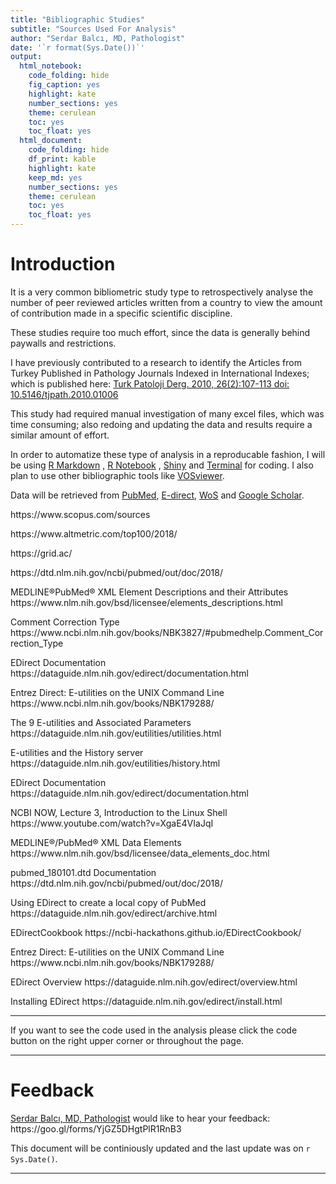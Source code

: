 ```yaml
---
title: "Bibliographic Studies"
subtitle: "Sources Used For Analysis"
author: "Serdar Balcı, MD, Pathologist"
date: '`r format(Sys.Date())`'
output: 
  html_notebook: 
    code_folding: hide
    fig_caption: yes
    highlight: kate
    number_sections: yes
    theme: cerulean
    toc: yes
    toc_float: yes
  html_document: 
    code_folding: hide
    df_print: kable
    highlight: kate
    keep_md: yes
    number_sections: yes
    theme: cerulean
    toc: yes
    toc_float: yes
---
```


# Introduction

It is a very common bibliometric study type to retrospectively analyse the number of peer reviewed articles written from a country to view the amount of contribution made in a specific scientific discipline.


These studies require too much effort, since the data is generally behind paywalls and restrictions.


I have previously contributed to a research to identify the Articles from Turkey Published in Pathology Journals Indexed in International Indexes; which is published here: [Turk Patoloji Derg. 2010, 26(2):107-113 doi: 10.5146/tjpath.2010.01006](http://www.turkjpath.org/summary_en.php3?id=1423) 

This study had required manual investigation of many excel files, which was time consuming; also redoing and updating the data and results require a similar amount of effort.

In order to automatize these type of analysis in a reproducable fashion, 
I will be using
<!-- list of analysis tools -->
[R Markdown](https://rmarkdown.rstudio.com/)
,
[R Notebook](https://rmarkdown.rstudio.com/r_notebooks.html)
,
[Shiny](https://shiny.rstudio.com/)
and
[Terminal](https://en.0wikipedia.org/wiki/Terminal_(macOS))
for coding. 
I also plan to use other bibliographic tools like
[VOSviewer](http://www.vosviewer.com/).

Data will be retrieved from 
[PubMed](https://www.ncbi.nlm.nih.gov/pubmed), 
[E-direct](https://dataguide.nlm.nih.gov/edirect/overview.html),
[WoS](www.webofknowledge.com/)
and
[Google Scholar](https://scholar.google.com).



https://www.scopus.com/sources


https://www.altmetric.com/top100/2018/


https://grid.ac/


https://dtd.nlm.nih.gov/ncbi/pubmed/out/doc/2018/


MEDLINE®PubMed® XML Element Descriptions and their Attributes
https://www.nlm.nih.gov/bsd/licensee/elements_descriptions.html

Comment Correction Type
https://www.ncbi.nlm.nih.gov/books/NBK3827/#pubmedhelp.Comment_Correction_Type

EDirect Documentation
https://dataguide.nlm.nih.gov/edirect/documentation.html

Entrez Direct: E-utilities on the UNIX Command Line
https://www.ncbi.nlm.nih.gov/books/NBK179288/

The 9 E-utilities and Associated Parameters
https://dataguide.nlm.nih.gov/eutilities/utilities.html

E-utilities and the History server
https://dataguide.nlm.nih.gov/eutilities/history.html

EDirect Documentation
https://dataguide.nlm.nih.gov/edirect/documentation.html

NCBI NOW, Lecture 3, Introduction to the Linux Shell
https://www.youtube.com/watch?v=XgaE4VIaJqI

MEDLINE®/PubMed® XML Data Elements
https://www.nlm.nih.gov/bsd/licensee/data_elements_doc.html

pubmed_180101.dtd Documentation
https://dtd.nlm.nih.gov/ncbi/pubmed/out/doc/2018/

Using EDirect to create a local copy of PubMed
https://dataguide.nlm.nih.gov/edirect/archive.html

EDirectCookbook
https://ncbi-hackathons.github.io/EDirectCookbook/

Entrez Direct: E-utilities on the UNIX Command Line
https://www.ncbi.nlm.nih.gov/books/NBK179288/

EDirect Overview
https://dataguide.nlm.nih.gov/edirect/overview.html

Installing EDirect
https://dataguide.nlm.nih.gov/edirect/install.html


---

If you want to see the code used in the analysis please click the code button on the right upper corner or throughout the page. 

---

# Feedback

[Serdar Balcı, MD, Pathologist](https://github.com/sbalci) would like to hear your feedback: https://goo.gl/forms/YjGZ5DHgtPlR1RnB3

This document will be continiously updated and the last update was on `r Sys.Date()`.

---
